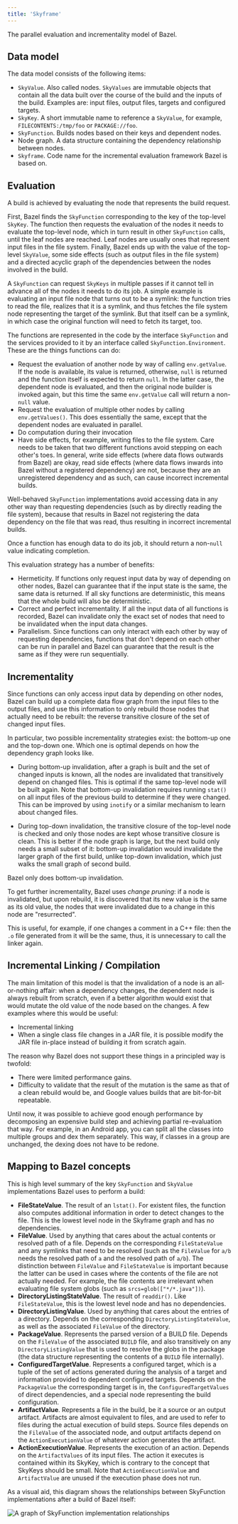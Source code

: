 ```yaml
---
title: 'Skyframe'
---
```


The parallel evaluation and incrementality model of Bazel.

## Data model

The data model consists of the following items:

*   `SkyValue`. Also called nodes. `SkyValues` are immutable objects that
    contain all the data built over the course of the build and the inputs of
    the build. Examples are: input files, output files, targets and configured
    targets.
*   `SkyKey`. A short immutable name to reference a `SkyValue`, for example,
    `FILECONTENTS:/tmp/foo` or `PACKAGE://foo`.
*   `SkyFunction`. Builds nodes based on their keys and dependent nodes.
*   Node graph. A data structure containing the dependency relationship between
    nodes.
*   `Skyframe`. Code name for the incremental evaluation framework Bazel is
    based on.

## Evaluation

A build is achieved by evaluating the node that represents the build request.

First, Bazel finds the `SkyFunction` corresponding to the key of the top-level
`SkyKey`. The function then requests the evaluation of the nodes it needs to
evaluate the top-level node, which in turn result in other `SkyFunction` calls,
until the leaf nodes are reached. Leaf nodes are usually ones that represent
input files in the file system. Finally, Bazel ends up with the value of the
top-level `SkyValue`, some side effects (such as output files in the file
system) and a directed acyclic graph of the dependencies between the nodes
involved in the build.

A `SkyFunction` can request `SkyKeys` in multiple passes if it cannot tell in
advance all of the nodes it needs to do its job. A simple example is evaluating
an input file node that turns out to be a symlink: the function tries to read
the file, realizes that it is a symlink, and thus fetches the file system node
representing the target of the symlink. But that itself can be a symlink, in
which case the original function will need to fetch its target, too.

The functions are represented in the code by the interface `SkyFunction` and the
services provided to it by an interface called `SkyFunction.Environment`. These
are the things functions can do:

*   Request the evaluation of another node by way of calling `env.getValue`. If
    the node is available, its value is returned, otherwise, `null` is returned
    and the function itself is expected to return `null`. In the latter case,
    the dependent node is evaluated, and then the original node builder is
    invoked again, but this time the same `env.getValue` call will return a
    non-`null` value.
*   Request the evaluation of multiple other nodes by calling `env.getValues()`.
    This does essentially the same, except that the dependent nodes are
    evaluated in parallel.
*   Do computation during their invocation
*   Have side effects, for example, writing files to the file system. Care needs
    to be taken that two different functions avoid stepping on each other's
    toes. In general, write side effects (where data flows outwards from Bazel)
    are okay, read side effects (where data flows inwards into Bazel without a
    registered dependency) are not, because they are an unregistered dependency
    and as such, can cause incorrect incremental builds.

Well-behaved `SkyFunction` implementations avoid accessing data in any other way
than requesting dependencies (such as by directly reading the file system),
because that results in Bazel not registering the data dependency on the file
that was read, thus resulting in incorrect incremental builds.

Once a function has enough data to do its job, it should return a non-`null`
value indicating completion.

This evaluation strategy has a number of benefits:

*   Hermeticity. If functions only request input data by way of depending on
    other nodes, Bazel can guarantee that if the input state is the same, the
    same data is returned. If all sky functions are deterministic, this means
    that the whole build will also be deterministic.
*   Correct and perfect incrementality. If all the input data of all functions
    is recorded, Bazel can invalidate only the exact set of nodes that need to
    be invalidated when the input data changes.
*   Parallelism. Since functions can only interact with each other by way of
    requesting dependencies, functions that don't depend on each other can be
    run in parallel and Bazel can guarantee that the result is the same as if
    they were run sequentially.

## Incrementality

Since functions can only access input data by depending on other nodes, Bazel
can build up a complete data flow graph from the input files to the output
files, and use this information to only rebuild those nodes that actually need
to be rebuilt: the reverse transitive closure of the set of changed input files.

In particular, two possible incrementality strategies exist: the bottom-up one
and the top-down one. Which one is optimal depends on how the dependency graph
looks like.

*   During bottom-up invalidation, after a graph is built and the set of changed
    inputs is known, all the nodes are invalidated that transitively depend on
    changed files. This is optimal if the same top-level node will be built
    again. Note that bottom-up invalidation requires running `stat()` on all
    input files of the previous build to determine if they were changed. This
    can be improved by using `inotify` or a similar mechanism to learn about
    changed files.

*   During top-down invalidation, the transitive closure of the top-level node
    is checked and only those nodes are kept whose transitive closure is clean.
    This is better if the node graph is large, but the next build only needs a
    small subset of it: bottom-up invalidation would invalidate the larger graph
    of the first build, unlike top-down invalidation, which just walks the small
    graph of second build.

Bazel only does bottom-up invalidation.

To get further incrementality, Bazel uses _change pruning_: if a node is
invalidated, but upon rebuild, it is discovered that its new value is the same
as its old value, the nodes that were invalidated due to a change in this node
are "resurrected".

This is useful, for example, if one changes a comment in a C++ file: then the
`.o` file generated from it will be the same, thus, it is unnecessary to call
the linker again.

## Incremental Linking / Compilation

The main limitation of this model is that the invalidation of a node is an
all-or-nothing affair: when a dependency changes, the dependent node is always
rebuilt from scratch, even if a better algorithm would exist that would mutate
the old value of the node based on the changes. A few examples where this would
be useful:

*   Incremental linking
*   When a single class file changes in a JAR file, it is possible
    modify the JAR file in-place instead of building it from scratch again.

The reason why Bazel does not support these things in a principled way
is twofold:

*   There were limited performance gains.
*   Difficulty to validate that the result of the mutation is the same as that
    of a clean rebuild would be, and Google values builds that are bit-for-bit
    repeatable.

Until now, it was possible to achieve good enough performance by decomposing an
expensive build step and achieving partial re-evaluation that way. For example,
in an Android app, you can split all the classes into multiple groups and dex
them separately. This way, if classes in a group are unchanged, the dexing does
not have to be redone.

## Mapping to Bazel concepts

This is high level summary of the key `SkyFunction` and `SkyValue`
implementations Bazel uses to perform a build:

*   **FileStateValue**. The result of an `lstat()`. For existent files, the
    function also computes additional information in order to detect changes to
    the file. This is the lowest level node in the Skyframe graph and has no
    dependencies.
*   **FileValue**. Used by anything that cares about the actual contents or
    resolved path of a file. Depends on the corresponding `FileStateValue` and
    any symlinks that need to be resolved (such as the `FileValue` for `a/b`
    needs the resolved path of `a` and the resolved path of `a/b`). The
    distinction between `FileValue` and `FileStateValue` is important because
    the latter can be used in cases where the contents of the file are not
    actually needed. For example, the file contents are irrelevant when
    evaluating file system globs (such as `srcs=glob(["*/*.java"])`).
*   **DirectoryListingStateValue**. The result of `readdir()`. Like
    `FileStateValue`, this is the lowest level node and has no dependencies.
*   **DirectoryListingValue**. Used by anything that cares about the entries of
    a directory. Depends on the corresponding `DirectoryListingStateValue`, as
    well as the associated `FileValue` of the directory.
*   **PackageValue**. Represents the parsed version of a BUILD file. Depends on
    the `FileValue` of the associated `BUILD` file, and also transitively on any
    `DirectoryListingValue` that is used to resolve the globs in the package
    (the data structure representing the contents of a `BUILD` file internally).
*   **ConfiguredTargetValue**. Represents a configured target, which is a tuple
    of the set of actions generated during the analysis of a target and
    information provided to dependent configured targets. Depends on the
    `PackageValue` the corresponding target is in, the `ConfiguredTargetValues`
    of direct dependencies, and a special node representing the build
    configuration.
*   **ArtifactValue**. Represents a file in the build, be it a source or an
    output artifact. Artifacts are almost equivalent to files, and are used to
    refer to files during the actual execution of build steps. Source files
    depends on the `FileValue` of the associated node, and output artifacts
    depend on the `ActionExecutionValue` of whatever action generates the
    artifact.
*   **ActionExecutionValue**. Represents the execution of an action. Depends on
    the `ArtifactValues` of its input files. The action it executes is contained
    within its SkyKey, which is contrary to the concept that SkyKeys should be
    small. Note that `ActionExecutionValue` and `ArtifactValue` are unused if
    the execution phase does not run.

As a visual aid, this diagram shows the relationships between
SkyFunction implementations after a build of Bazel itself:

![A graph of SkyFunction implementation relationships](/versions/8.2.0/reference/skyframe.png)